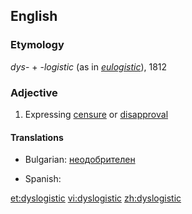 ==English==

===Etymology===
''dys''- + -''logistic'' (as in ''[[eulogistic]]''), 1812

===Adjective===
{{en-adj}}

# Expressing [[censure]] or [[disapproval]]

====Translations====
{{trans-top|expressing censure or disapproval}}
* Bulgarian: [[неодобрителен]]
{{trans-mid}}
* Spanish: {{t|es|despectivo|m}}
{{trans-bottom}}

[[et:dyslogistic]]
[[vi:dyslogistic]]
[[zh:dyslogistic]]